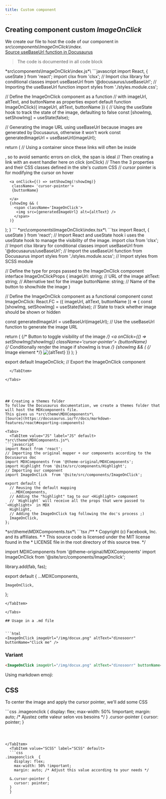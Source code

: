 ```yaml
---
title: Custom component
---
```


## Creating component custom *ImageOnClick*

We create our file to host the code of our component in *src\components\ImageOnClick\index.*\
[Source useBaseUrl function in Docusaurus](https://docusaurus.io/docs/next/static-assets#in-jsx)

> The code is documented in all code block

<Tabs>
  <TabItem value="JS" label="JS" default>
  *src\components\ImageOnClick\index.js*\
   ```javascript
import React, { useState } from 'react';
import clsx from 'clsx'; // Import clsx library for conditional classes
import useBaseUrl from '@docusaurus/useBaseUrl'; // Importing the useBaseUrl function
import styles from './styles.module.css';

// Define the ImageOnClick component as a function 
// with imageUrl, altText, and buttonName as properties
export default function ImageOnClick({ imageUrl, altText, buttonName }) {
  // Using the useState hook to track the state of the image, defaulting to false
  const [showImg, setShowImg] = useState(false);

  // Generating the image URL using useBaseUrl because images are generated by Docusaurus, otherwise it won't work
  const generatedImageUrl = useBaseUrl(imageUrl);

  return (
    // Using a <span> container since these links will often be inside <p>, so to avoid semantic errors on click, the span is ideal
    // Then creating a link with an event handler here on click (onClick)
    // Then the 3 properties and their CSS classes defined in the site's custom CSS
    // cursor pointer is for modifying the cursor on hover
   <span>
    
      <a onClick={() => setShowImg(!showImg)}
       className= 'cursor-pointer'>
       {buttonName}  
       
      </a>
      {showImg && (
        <span className='ImageOnClick'>
         <img src={generatedImageUrl} alt={altText} /> 
        </span>
      )}
   </span>
  );
}
```
</TabItem>
<TabItem value="TSX" label="TSX">
*src\components\ImageOnClick\index.tsx*\
```tsx
import React, { useState } from 'react'; // Import React and useState hook i uses the useState hook to manage the visibility of the image. 
import clsx from 'clsx'; // Import clsx library for conditional classes
import useBaseUrl from '@docusaurus/useBaseUrl'; // Import the useBaseUrl function from Docusaurus
import styles from './styles.module.scss'; // Import styles from SCSS module

// Define the type for props passed to the ImageOnClick component
interface ImageOnClickProps {
  imageUrl: string; // URL of the image
  altText: string; // Alternative text for the image
  buttonName: string; // Name of the button to show/hide the image
}

// Define the ImageOnClick component as a functional component
const ImageOnClick: React.FC<ImageOnClickProps> = ({ imageUrl, altText, buttonName }) => {
  const [showImg, setShowImg] = useState(false); // State to track whether image should be shown or hidden

  const generatedImageUrl = useBaseUrl(imageUrl); // Use the useBaseUrl function to generate the image URL

  return (
    <span>
      {/* Button to toggle visibility of the image */}
      <a onClick={() => setShowImg(!showImg)} className='cursor-pointer'>
        {buttonName}  
      </a>
      {/* Conditionally render the image if showImg is true */}
      {showImg && (
        <span className='ImageOnClick'>
          {/* Image element */}
          <img src={generatedImageUrl} alt={altText} /> 
        </span>
      )}
    </span>
  );
}

export default ImageOnClick; // Export the ImageOnClick component


```
  </TabItem>

</Tabs>




## Creating a themes folder
To follow the Docusaurus documentation, we create a themes folder that will host the MDXcomponents file. 
This gives us *src\theme\MDXComponents*\
[Source](https://docusaurus.io/fr/docs/markdown-features/react#exporting-components)

<Tabs>
  <TabItem value="JS" label="JS" default>
*src\theme\MDXComponents.js*\
```javascript
import React from 'react';
// Importing the original mapper + our components according to the Docusaurus doc
import MDXComponents from '@theme-original/MDXComponents';
import Highlight from '@site/src/components/Highlight';
// Importing our component
import ImageOnClick  from '@site/src/components/ImageOnClick';

export default {
  // Reusing the default mapping
  ...MDXComponents,
  // Adding the "highlight" tag to our <Highlight> component
  // `Highlight` will receive all the props that were passed to `<Highlight>` in MDX
  Highlight,
  // Adding the ImageOnClick tag following the doc's process ;)
  ImageOnClick,
};

```
</TabItem>
<TabItem value="TSX" label="TSX">
*src\theme\MDXComponents.tsx*\
```tsx
/**
 * Copyright (c) Facebook, Inc. and its affiliates.
 *
 * This source code is licensed under the MIT license found in the
 * LICENSE file in the root directory of this source tree.
 */

import MDXComponents from '@theme-original/MDXComponents'
import ImageOnClick from '@site/src/components/ImageOnclick';

library.add(fab, fas);

export default {
    ...MDXComponents,
 
    ImageOnClick,
};

```
</TabItem>

</Tabs>

## Usage in a .md file


```html
<ImageOnClick imageUrl="/img/docux.png" altText="dinosoorr" buttonName="Click me" />
```

<ImageOnClick imageUrl="/img/docux.png" altText="dinosoor" buttonName="Click me" />

### Variant

```html
<ImageOnClick imageUrl="/img/docux.png" altText="dinosoorr" buttonName="🔎" />
```

Using markdown emoji: <ImageOnClick imageUrl="/img/docux.png" altText="dinosaur" buttonName="🔎" />

## CSS

To center the image and apply the cursor pointer, we'll add some CSS

<Tabs>
  <TabItem value="CSS" label="CSS" default>
```css
.imageonclick {
  display: flex;
  max-width: 50% !important;
  margin: auto; /* Ajustez cette valeur selon vos besoins */
}
.cursor-pointer {
  cursor: pointer;
}

```



</TabItem>
  <TabItem value="SCSS" label="SCSS" default>
  ```css
.imageonclick  {
    display: flex;
    max-width: 50% !important;
    margin: auto; /* Adjust this value according to your needs */
  
  &.cursor-pointer {
    cursor: pointer;
  }
  }
  

```
  </TabItem>
</Tabs>
